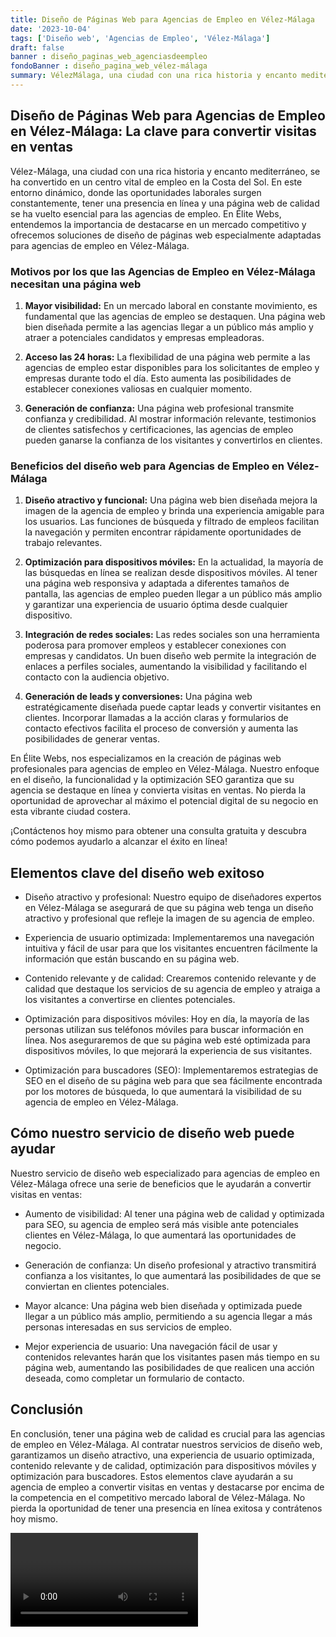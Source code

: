 ```yaml
---
title: Diseño de Páginas Web para Agencias de Empleo en Vélez-Málaga
date: '2023-10-04'
tags: ['Diseño web', 'Agencias de Empleo', 'Vélez-Málaga']
draft: false
banner : diseño_paginas_web_agenciasdeempleo
fondoBanner : diseño_pagina_web_vélez-málaga
summary: VélezMálaga, una ciudad con una rica historia y encanto mediterráneo, se ha convertido en un centro vital de empleo en la Costa del Sol. En este entorno dinámico, donde las oportunidades laborales surgen constantemente, tener una presencia en línea y una página web de calidad se ha vuelto esencial para las agencias de empleo. En Élite Webs, entendemos la importancia de destacarse en un mercado competitivo y ofrecemos soluciones de diseño de páginas web especialmente adaptadas para agencias de empleo en VélezMálaga.
---
```


## Diseño de Páginas Web para Agencias de Empleo en Vélez-Málaga: La clave para convertir visitas en ventas

Vélez-Málaga, una ciudad con una rica historia y encanto mediterráneo, se ha convertido en un centro vital de empleo en la Costa del Sol. En este entorno dinámico, donde las oportunidades laborales surgen constantemente, tener una presencia en línea y una página web de calidad se ha vuelto esencial para las agencias de empleo. En Élite Webs, entendemos la importancia de destacarse en un mercado competitivo y ofrecemos soluciones de diseño de páginas web especialmente adaptadas para agencias de empleo en Vélez-Málaga.

### Motivos por los que las Agencias de Empleo en Vélez-Málaga necesitan una página web

1. **Mayor visibilidad:** En un mercado laboral en constante movimiento, es fundamental que las agencias de empleo se destaquen. Una página web bien diseñada permite a las agencias llegar a un público más amplio y atraer a potenciales candidatos y empresas empleadoras.

2. **Acceso las 24 horas:** La flexibilidad de una página web permite a las agencias de empleo estar disponibles para los solicitantes de empleo y empresas durante todo el día. Esto aumenta las posibilidades de establecer conexiones valiosas en cualquier momento.

3. **Generación de confianza:** Una página web profesional transmite confianza y credibilidad. Al mostrar información relevante, testimonios de clientes satisfechos y certificaciones, las agencias de empleo pueden ganarse la confianza de los visitantes y convertirlos en clientes.

### Beneficios del diseño web para Agencias de Empleo en Vélez-Málaga

1. **Diseño atractivo y funcional:** Una página web bien diseñada mejora la imagen de la agencia de empleo y brinda una experiencia amigable para los usuarios. Las funciones de búsqueda y filtrado de empleos facilitan la navegación y permiten encontrar rápidamente oportunidades de trabajo relevantes.

2. **Optimización para dispositivos móviles:** En la actualidad, la mayoría de las búsquedas en línea se realizan desde dispositivos móviles. Al tener una página web responsiva y adaptada a diferentes tamaños de pantalla, las agencias de empleo pueden llegar a un público más amplio y garantizar una experiencia de usuario óptima desde cualquier dispositivo.

3. **Integración de redes sociales:** Las redes sociales son una herramienta poderosa para promover empleos y establecer conexiones con empresas y candidatos. Un buen diseño web permite la integración de enlaces a perfiles sociales, aumentando la visibilidad y facilitando el contacto con la audiencia objetivo.

4. **Generación de leads y conversiones:** Una página web estratégicamente diseñada puede captar leads y convertir visitantes en clientes. Incorporar llamadas a la acción claras y formularios de contacto efectivos facilita el proceso de conversión y aumenta las posibilidades de generar ventas.

En Élite Webs, nos especializamos en la creación de páginas web profesionales para agencias de empleo en Vélez-Málaga. Nuestro enfoque en el diseño, la funcionalidad y la optimización SEO garantiza que su agencia se destaque en línea y convierta visitas en ventas. No pierda la oportunidad de aprovechar al máximo el potencial digital de su negocio en esta vibrante ciudad costera.

¡Contáctenos hoy mismo para obtener una consulta gratuita y descubra cómo podemos ayudarlo a alcanzar el éxito en línea!

<GifSeo />

<Cta />

## Elementos clave del diseño web exitoso

- Diseño atractivo y profesional: Nuestro equipo de diseñadores expertos en Vélez-Málaga se asegurará de que su página web tenga un diseño atractivo y profesional que refleje la imagen de su agencia de empleo.

- Experiencia de usuario optimizada: Implementaremos una navegación intuitiva y fácil de usar para que los visitantes encuentren fácilmente la información que están buscando en su página web.

- Contenido relevante y de calidad: Crearemos contenido relevante y de calidad que destaque los servicios de su agencia de empleo y atraiga a los visitantes a convertirse en clientes potenciales.

- Optimización para dispositivos móviles: Hoy en día, la mayoría de las personas utilizan sus teléfonos móviles para buscar información en línea. Nos aseguraremos de que su página web esté optimizada para dispositivos móviles, lo que mejorará la experiencia de sus visitantes.

- Optimización para buscadores (SEO): Implementaremos estrategias de SEO en el diseño de su página web para que sea fácilmente encontrada por los motores de búsqueda, lo que aumentará la visibilidad de su agencia de empleo en Vélez-Málaga.

## Cómo nuestro servicio de diseño web puede ayudar

Nuestro servicio de diseño web especializado para agencias de empleo en Vélez-Málaga ofrece una serie de beneficios que le ayudarán a convertir visitas en ventas:

- Aumento de visibilidad: Al tener una página web de calidad y optimizada para SEO, su agencia de empleo será más visible ante potenciales clientes en Vélez-Málaga, lo que aumentará las oportunidades de negocio.

- Generación de confianza: Un diseño profesional y atractivo transmitirá confianza a los visitantes, lo que aumentará las posibilidades de que se conviertan en clientes potenciales.

- Mayor alcance: Una página web bien diseñada y optimizada puede llegar a un público más amplio, permitiendo a su agencia llegar a más personas interesadas en sus servicios de empleo.

- Mejor experiencia de usuario: Una navegación fácil de usar y contenidos relevantes harán que los visitantes pasen más tiempo en su página web, aumentando las posibilidades de que realicen una acción deseada, como completar un formulario de contacto.

## Conclusión

En conclusión, tener una página web de calidad es crucial para las agencias de empleo en Vélez-Málaga. Al contratar nuestros servicios de diseño web, garantizamos un diseño atractivo, una experiencia de usuario optimizada, contenido relevante y de calidad, optimización para dispositivos móviles y optimización para buscadores. Estos elementos clave ayudarán a su agencia de empleo a convertir visitas en ventas y destacarse por encima de la competencia en el competitivo mercado laboral de Vélez-Málaga. No pierda la oportunidad de tener una presencia en línea exitosa y contrátenos hoy mismo.

<Video />

<CtaBot job='Agencias de Empleo' city='Vélez-Málaga'/>

<Gmaps query='Vélez-Málaga+españa+maps' />